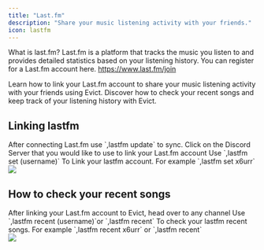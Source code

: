 ```yaml
---
title: "Last.fm"
description: "Share your music listening activity with your friends."
icon: lastfm
---
```


<Tip>What is last.fm? Last.fm is a platform that tracks the music you listen to and provides detailed statistics based on your listening history. You can register for a Last.fm account here. https://www.last.fm/join</Tip>

<CardGroup cols={2}>
  <Card title="Setting up Last.fm." icon="plus" href="#linking-lastfm">
    Learn how to link your Last.fm account to share your music listening activity with your friends using Evict.
  </Card>
  <Card title="How to check your recent songs" icon="question" href="#linking-lastfm">
    Discover how to check your recent songs and keep track of your listening history with Evict.
  </Card>
</CardGroup>



## Linking lastfm 

<Note>
  After connecting Last.fm use `,lastfm update` to sync.
</Note>

<Steps>
  <Step title="Head over to your Discord Server">
    Click on the Discord Server that you would like to use to link your Last.fm account
  </Step>
  <Step title="Link your Last.fm account">
  Use `,lastfm set (username)` To Link your lastfm account. For example `,lastfm set x6urr` 
  <br />
  <Frame caption="Linking lastfm on Evict.">
  <img src="/images/lastfm/lastfm1.gif" />
</Frame>
  </Step>
</Steps>

## How to check your recent songs

<Steps>
  <Step title="After linking Last.fm">
   After linking your Last.fm account to Evict, head over to any channel
  </Step>
  <Step title="View your recent songs">
  Use `,lastfm recent (username)`or `,lastfm recent` To check your lastfm recent songs. For example `,lastfm recent x6urr` or `,lastfm recent`
  <br />
  <Frame caption="Showing recent songs">
  <img src="/images/lastfm/lastfm2.gif" />
</Frame>
  </Step>
</Steps>
